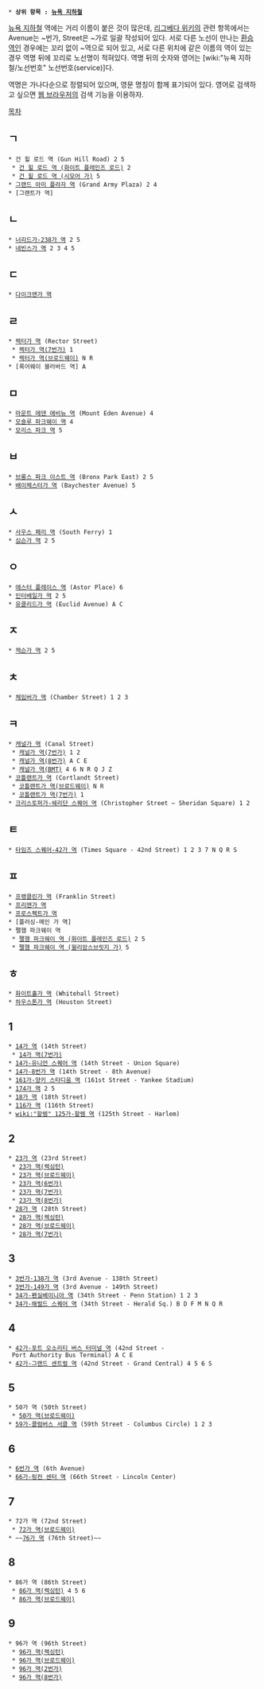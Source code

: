  * '''상위 항목 : [[뉴욕 지하철]]'''

[[뉴욕 지하철]] 역에는 거리 이름이 붙은 것이 많은데, [[리그베다 위키]]의 관련 항목에서는 Avenue는 ~번가, Street은 ~가로 일괄 작성되어 있다. 서로 다른 노선이 만나는 [[환승역]]인 경우에는 꼬리 없이 ~역으로 되어 있고, 서로 다른 위치에 같은 이름의 역이 있는 경우 역명 뒤에 꼬리로 노선명이 적혀있다. 역명 뒤의 숫자와 영어는 [wiki:"뉴욕 지하철/노선번호" 노선번호(service)]다.

역명은 가나다순으로 정렬되어 있으며, 영문 명칭이 함께 표기되어 있다. 영어로 검색하고 싶으면 [[웹 브라우저]]의 검색 기능을 이용하자.

[[목차]]
== ㄱ ==
 * 건 힐 로드 역 (Gun Hill Road) 2 5
  * [[건 힐 로드 역 (화이트 플레인즈 로드)]] 2
  * [[건 힐 로드 역 (시모어 가)]] 5
 * [[그랜드 아미 플라자 역]] (Grand Army Plaza) 2 4
 * [그랜트가 역]

== ㄴ ==
 * [[너리드가-238가 역]] 2 5
 * [[네빈스가 역]] 2 3 4 5

== ㄷ ==
 * [[다이크맨가 역]]

== ㄹ ==
 * [[렉터가 역]] (Rector Street)
  * [[렉터가 역(7번가)]] 1
  * [[렉터가 역(브로드웨이)]] N R
 * [록어웨이 블러바드 역] A

== ㅁ ==
 * [[마운트 에덴 애비뉴 역]] (Mount Eden Avenue) 4
 * [[모숄루 파크웨이 역]] 4
 * [[모리스 파크 역]] 5

== ㅂ ==
 * [[브롱스 파크 이스트 역]] (Bronx Park East) 2 5
 * [[배이체스터가 역]] (Baychester Avenue) 5

== ㅅ ==
 * [[사우스 페리 역]] (South Ferry) 1
 * [[심슨가 역]] 2 5

== ㅇ ==
 * [[에스터 플레이스 역]] (Astor Place) 6
 * [[인터베일가 역]] 2 5
 * [[유클리드가 역]] (Euclid Avenue) A C

== ㅈ ==
 * [[잭슨가 역]] 2 5

== ㅊ ==
 * [[체임버가 역]] (Chamber Street) 1 2 3

== ㅋ ==
 * [[캐널가 역]] (Canal Street)
  * [[캐널가 역(7번가)]] 1 2
  * [[캐널가 역(8번가)]] A C E
  * [[캐널가 역(BMT)]] 4 6 N R Q J Z
 * [[코틀랜트가 역]] (Cortlandt Street)
  * [[코틀랜트가 역(브로드웨이)]] N R
  * [[코틀랜트가 역(7번가)]] 1
 * [[크리스토퍼가-쉐리단 스퀘어 역]] (Christopher Street – Sheridan Square) 1 2

== ㅌ ==
 * [[타임즈 스퀘어-42가 역]] (Times Square - 42nd Street) 1 2 3 7 N Q R S

== ㅍ ==
 * [[프랭클린가 역]] (Franklin Street)
 * [[프리맨가 역]]
 * [[프로스펙트가 역]]
 * [플러싱-메인 가 역]
 * 팰햄 파크웨이 역 
  * [[팰햄 파크웨이 역 (화이트 플레인즈 로드)]] 2 5
  * [[팰햄 파크웨이 역 (윌리암스브릿지 가) ]] 5

== ㅎ ==
 * [[화이트홀가 역]] (Whitehall Street)
 * [[하우스톤가 역]] (Houston Street)

== 1 ==
 * [[14가 역]] (14th Street)
  * [[14가 역(7번가)]]
 * [[14가-유니언 스퀘어 역]] (14th Street - Union Square)
 * [[14가-8번가 역]] (14th Street - 8th Avenue)
 * [[161가-양키 스타디움 역]] (161st Street - Yankee Stadium)
 * [[174가 역]] 2 5 
 * [[18가 역]] (18th Street)
 * [[116가 역]] (116th Street)
 * [[wiki:"할렘" 125가-할렘 역]] (125th Street - Harlem)

== 2 ==
 * [[23가 역]] (23rd Street)
  * [[23가 역(렉싱턴)]]
  * [[23가 역(브로드웨이)]]
  * [[23가 역(6번가)]]
  * [[23가 역(7번가)]]
  * [[23가 역(8번가)]]
 * [[28가 역]] (28th Street)
  * [[28가 역(렉싱턴)]]
  * [[28가 역(브로드웨이)]]
  * [[28가 역(7번가)]]

== 3 ==
 * [[3번가-138가 역]] (3rd Avenue - 138th Street)
 * [[3번가-149가 역]] (3rd Avenue - 149th Street)
 * [[34가-펜실베이니아 역]] (34th Street - Penn Station) 1 2 3 
 * [[34가-해럴드 스퀘어 역]] (34th Street - Herald Sq.) B D F M N Q R

== 4 ==
 * [[42가-포트 오소리티 버스 터미널 역]] (42nd Street - Port Authority Bus Terminal) A C E
 * [[42가-그랜드 센트럴 역]] (42nd Street - Grand Central) 4 5 6 S

== 5 ==
 * 50가 역 (50th Street)
  * [[50가 역(브로드웨이)]]
 * [[59가-콜럼버스 서클 역]] (59th Street - Columbus Circle) 1 2 3

== 6 ==
 * [[6번가 역]] (6th Avenue)
 * [[66가-링컨 센터 역]] (66th Street - Lincoln Center)

== 7 ==
 * 72가 역 (72nd Street)
  * [[72가 역(브로드웨이)]]
 * ~~[[76가 역]] (76th Street)~~

== 8 ==
 * 86가 역 (86th Street)
  * [[86가 역(렉싱턴)]] 4 5 6
  * [[86가 역(브로드웨이)]]

== 9 ==
 * 96가 역 (96th Street)
  * [[96가 역(렉싱턴)]]
  * [[96가 역(브로드웨이)]]
  * [[96가 역(2번가)]] 
  * [[96가 역(8번가)]]
